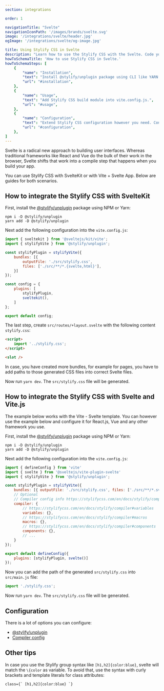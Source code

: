 ```yaml
---
section: integrations

order: 1

navigationTitle: "Svelte"
navigationIconPath: '/images/brands/svelte.svg'
image: '/integrations/svelte/header.jpg'
ogImage: '/integrations/svelte/og-image.jpg'

title: Using Stylify CSS in Svelte
description: "Learn how to use the Stylify CSS with the Svelte. Code your Svelte website faster with Stylify CSS."
howToSchemaTitle: 'How to use Stylify CSS in Svelte.'
howToSchemaSteps: [
	{
		"name": "Installation",
		"text": "Install @stylify/unplugin package using CLI like YARN or NPM.",
		"url": "#installation",
	},
	{
		"name": "Usage",
		"text": "Add Stylify CSS build module into vite.config.js.",
		"url": "#usage",
	},
	{
		"name": "Configuration",
		"text": "Extend Stylify CSS configuration however you need. Configure variables, components, custom selectors and a lot more.",
		"url": "#configuration",
	},
]
---
```


Svelte is a radical new approach to building user interfaces. Whereas traditional frameworks like React and Vue do the bulk of their work in the browser, Svelte shifts that work into a compile step that happens when you build your app.

You can use Stylify CSS with SvelteKit or with Vite + Svelte App. Below are guides for both scenarios.

## How to integrate the Stylify CSS with SvelteKit

<StackBlitzLink link="stylify-sveltekit-example" />

First, install the [@stylify/unplugin](/en/docs/unplugin) package using NPM or Yarn:

```
npm i -D @stylify/unplugin
yarn add -D @stylify/unplugin
```

Next add the following configuration into the `vite.config.js`:

```javascript
import { sveltekit } from '@sveltejs/kit/vite';
import { stylifyVite } from '@stylify/unplugin';

const stylifyPlugin = stylifyVite({
	bundles: [{
		outputFile: './src/stylify.css',
		files: ['./src/**/*.{svelte,html}'],
	}]
});

const config = {
	plugins: [
		stylifyPlugin,
		sveltekit(),
	]
};

export default config;
```

The last step, create `src/routes/+layout.svelte` with the following content `stylify.css`:

```html
<script>
	import '../stylify.css';
</script>

<slot />
```

In case, you have created more bundles, for example for pages, you have to add paths to those generated CSS files into correct Svelte files.

Now run `yarn dev`. The `src/stylify.css` file will be generated.

## How to integrate the Stylify CSS with Svelte and Vite.js

<StackBlitzLink link="stylify-svelte-vite" />

The example below works with the Vite - Svelte template. You can however use the example below and configure it for React.js, Vue and any other framework you use.

First, install the [@stylify/unplugin](/en/docs/unplugin) package using NPM or Yarn:

```
npm i -D @stylify/unplugin
yarn add -D @stylify/unplugin
```

Next add the following configuration into the `vite.config.js`:

```javascript
import { defineConfig } from 'vite'
import { svelte } from '@sveltejs/vite-plugin-svelte'
import { stylifyVite } from '@stylify/unplugin';

const stylifyPlugin = stylifyVite({
	bundles: [{ outputFile: './src/stylify.css', files: ['./src/**/*.svelte'] }],
	// Optional
	// Compiler config info https://stylifycss.com/en/docs/stylify/compiler#configuration
	compiler: {
		// https://stylifycss.com/en/docs/stylify/compiler#variables
		variables: {},
		// https://stylifycss.com/en/docs/stylify/compiler#macros
		macros: {},
		// https://stylifycss.com/en/docs/stylify/compiler#components
		components: {},
		// ...
	}
});

export default defineConfig({
	plugins: [stylifyPlugin, svelte()]
});
```

Now you can add the path of the generated `src/stylify.css` into `src/main.js` file:

```javascript
import './stylify.css';
```

Now run `yarn dev`. The `src/stylify.css` file will be generated.

## Configuration
There is a lot of options you can configure:
- [@stylify/unplugin](/en/docs/unplugin)
- [Compiler config](/en/docs/stylify/compiler)

## Other tips
In case you use the Stylify group syntax like `[h1,h2]{color:blue}`, svelte will match the `\{color` as variable. To avoid that, use the syntax with curly brackets and template literals for class attributes:
```
class={` [h1,h2]{color:blue} `}
```

<WhereToNext />
